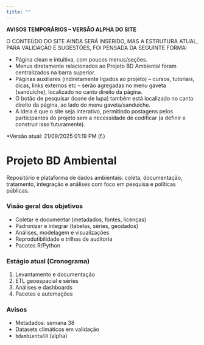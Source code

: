 ```yaml
---
title: ""
---
```


**AVISOS TEMPORÁRIOS -- VERSÃO ALPHA DO SITE**

O CONTEÚDO DO SITE AINDA SERÁ INSERIDO, MAS A ESTRUTURA ATUAL, PARA VALIDAÇÃO E SUGESTÕES, FOI PENSADA DA SEGUINTE FORMA:

* Página clean e intuitiva, com poucos menus/seções.
* Menus diretamente relacionados ao Projeto BD Ambiental foram centralizados na barra superior.
* Páginas auxiliares (indiretamente ligados ao projeto) -- cursos, tutoriais, dicas, links externos etc -- serão agregadas no menu gaveta (sanduíche), localizado no canto direito da página.
* O botão de pesquisar (ícone de lupa) também está localizado no canto direito da página, ao lado do menu gaveta/sanduíche.
* A ideia é que o site seja interativo, permitindo postagens pelos participantes do projeto sem a necessidade de codificar (a definir e construir isso futuramente).

*Versão atual: 21/09/2025 01:19 PM (f.) 


# Projeto BD Ambiental

Repositório e plataforma de dados ambientais: coleta, documentação, tratamento, integração e análises com foco em pesquisa e políticas públicas.

::: {.grid .cols-3}
:::{.card}
### Visão geral dos objetivos
- Coletar e documentar (metadados, fontes, licenças)  
- Padronizar e integrar (tabelas, séries, geodados)  
- Análises, modelagem e visualizações  
- Reprodutibilidade e trilhas de auditoria  
- Pacotes R/Python  
:::

:::{.card}
### Estágio atual (Cronograma)
1. Levantamento e documentação  
2. ETL geoespacial e séries  
3. Análises e dashboards  
4. Pacotes e automações  
:::

:::{.card}
### Avisos
- Metadados: semana 38  
- Datasets climáticos em validação  
- `bdambientalR` (alpha)  
:::
:::
